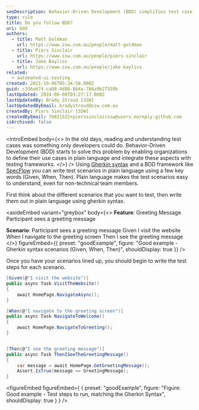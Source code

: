 ```yaml
---
seoDescription: Behavior-Driven Development (BDD) simplifies test case understanding by enabling organizations to define use cases in plain language, integrating with testing frameworks.
type: rule
title: Do you follow BDD?
uri: bdd
authors:
  - title: Matt Goldman
    url: https://www.ssw.com.au/people/matt-goldman
  - title: Piers Sinclair
    url: https://www.ssw.com.au/people/piers-sinclair
  - title: Jake Bayliss
    url: https://www.ssw.com.au/people/jake-bayliss
related:
  - automated-ui-testing
created: 2021-10-06T05:34:58.000Z
guid: c336ab74-ca08-4d86-864a-7b6a9b27359b
lastUpdated: 2024-06-08T03:27:17.000Z
lastUpdatedBy: Brady Stroud [SSW]
lastUpdatedByEmail: bradystroud@ssw.com.au
createdBy: Piers Sinclair [SSW]
createdByEmail: 79821522+pierssinclairssw@users.noreply.github.com
isArchived: false
---
```


<introEmbed
  body={<>
In the old days, reading and understanding test cases was something only developers could do. Behavior-Driven Development (BDD) starts to solve this problem by enabling organizations to define their use cases in plain language and integrate these aspects with testing frameworks.
  </>}
/>
Using [Gherkin syntax](https://specflow.org/learn/gherkin) and a BDD framework like [SpecFlow](https://specflow.org) you can write test scenarios in plain language using a few key words (Given, When, Then). Plain language makes the test scenarios easy to understand, even for non-technical team members.

First think about the different scenarios that you want to test, then write them out in plain language using gherkin syntax.

<asideEmbed
  variant="greybox"
  body={<>
    **Feature**: Greeting Message
Participant sees a greeting message

**Scenario**: Participant sees a greeting message
Given I visit the website
When I navigate to the greeting screen
Then I see the greeting message
  </>}
  figureEmbed={{
    preset: "goodExample",
    figure: "Good example - Gherkin syntax scenarios (Given, When, Then)",
    shouldDisplay: true
  }}
/>

Once you have your scenarios lined up, you should begin to write the test steps for each scenario.

```cs
[Given(@"I visit the website")]
public async Task VisitTheWebsite()
{
    await HomePage.NavigateAsync();
}

[When(@"I navigate to the greeting screen")]
public async Task NavigateToWelcome()
{
    await HomePage.NavigateToGreeting();
}


[Then(@"I see the greeting message")]
public async Task ThenISeeTheGreetingMessage()
{
    var message = await HomePage.GetGreetingMessage();
    Assert.IsTrue(message == GreetingMessage);
}
```

<figureEmbed figureEmbed={ {
  preset: "goodExample",
  figure: "Figure: Good example - Test steps to run, matching the Gherkin Syntax",
  shouldDisplay: true
} } />
